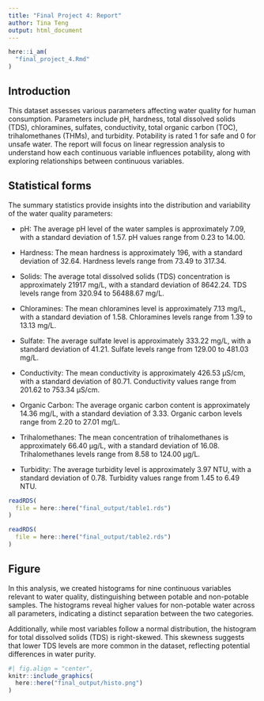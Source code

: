 ```yaml
---
title: "Final Project 4: Report"
author: Tina Teng
output: html_document
---
```


```r
here::i_am(
  "final_project_4.Rmd"
)
```

## Introduction 

This dataset assesses various parameters affecting water quality for human consumption. Parameters include pH, hardness, total dissolved solids (TDS), chloramines, sulfates, conductivity, total organic carbon (TOC), trihalomethanes (THMs), and turbidity. Potability is rated 1 for safe and 0 for unsafe water. The report will focus on linear regression analysis to understand how each continuous variable influences potability, along with exploring relationships between continuous variables.

## Statistical forms

The summary statistics provide insights into the distribution and variability of the water quality parameters:

* pH: The average pH level of the water samples is approximately 7.09, with a standard deviation of 1.57. pH values range from 0.23 to 14.00.

* Hardness: The mean hardness is approximately 196, with a standard deviation of 32.64. Hardness levels range from 73.49 to 317.34.

* Solids: The average total dissolved solids (TDS) concentration is approximately 21917 mg/L, with a standard deviation of 8642.24. TDS levels range from 320.94 to 56488.67 mg/L.

* Chloramines: The mean chloramines level is approximately 7.13 mg/L, with a standard deviation of 1.58. Chloramines levels range from 1.39 to 13.13 mg/L.

* Sulfate: The average sulfate level is approximately 333.22 mg/L, with a standard deviation of 41.21. Sulfate levels range from 129.00 to 481.03 mg/L.

* Conductivity: The mean conductivity is approximately 426.53 µS/cm, with a standard deviation of 80.71. Conductivity values range from 201.62 to 753.34 µS/cm.

* Organic Carbon: The average organic carbon content is approximately 14.36 mg/L, with a standard deviation of 3.33. Organic carbon levels range from 2.20 to 27.01 mg/L.

* Trihalomethanes: The mean concentration of trihalomethanes is approximately 66.40 µg/L, with a standard deviation of 16.08. Trihalomethanes levels range from 8.58 to 124.00 µg/L.

* Turbidity: The average turbidity level is approximately 3.97 NTU, with a standard deviation of 0.78. Turbidity values range from 1.45 to 6.49 NTU.

```r
readRDS(
  file = here::here("final_output/table1.rds")
)

readRDS(
  file = here::here("final_output/table2.rds")
)
```

## Figure

In this analysis, we created histograms for nine continuous variables relevant to water quality, distinguishing between potable and non-potable samples. The histograms reveal higher values for non-potable water across all parameters, indicating a distinct separation between the two categories.

Additionally, while most variables follow a normal distribution, the histogram for total dissolved solids (TDS) is right-skewed. This skewness suggests that lower TDS levels are more common in the dataset, reflecting potential differences in water purity.

```r
#| fig.align = "center",
knitr::include_graphics(
  here::here("final_output/histo.png")
)
```

